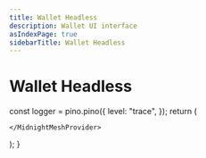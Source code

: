 ```yaml
---
title: Wallet Headless
description: Wallet UI interface
asIndexPage: true
sidebarTitle: Wallet Headless
---
```


# Wallet Headless


  const logger = pino.pino({
    level: "trace",
  });
  return (
    <MidnightMeshProvider logger={logger}>
    <div className="mt-5">
    <CardanoWallet /> 
    </div>
           
    </MidnightMeshProvider>
  );
}

<Wallet />